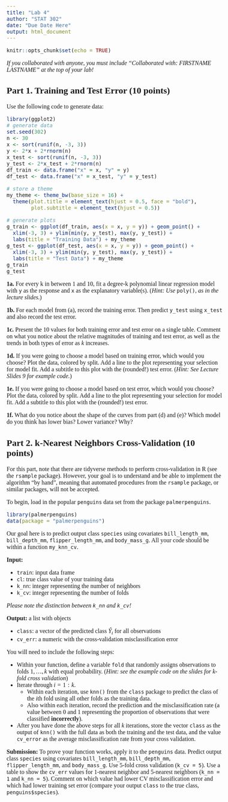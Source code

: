 ```yaml
---
title: "Lab 4"
author: "STAT 302"
date: "Due Date Here"
output: html_document
---
```


<!--- Begin styling code. --->
<style type="text/css">
/* Whole document: */
body{
  font-family: "Palatino Linotype", "Book Antiqua", Palatino, serif;
  font-size: 12pt;
}
h1.title {
  font-size: 38px;
  text-align: center;
}
h4.author {
  font-size: 18px;
  text-align: center;
}
h4.date {
  font-size: 18px;
  text-align: center;
}
</style>
<!--- End styling code. --->


```r
knitr::opts_chunk$set(echo = TRUE)
```

*If you collaborated with anyone, you must include "Collaborated with: FIRSTNAME LASTNAME" at the top of your lab!*

## Part 1. Training and Test Error (10 points)

Use the following code to generate data:

```r
library(ggplot2)
# generate data
set.seed(302)
n <- 30
x <- sort(runif(n, -3, 3))
y <- 2*x + 2*rnorm(n)
x_test <- sort(runif(n, -3, 3))
y_test <- 2*x_test + 2*rnorm(n)
df_train <- data.frame("x" = x, "y" = y)
df_test <- data.frame("x" = x_test, "y" = y_test)

# store a theme
my_theme <- theme_bw(base_size = 16) + 
  theme(plot.title = element_text(hjust = 0.5, face = "bold"),
        plot.subtitle = element_text(hjust = 0.5))

# generate plots
g_train <- ggplot(df_train, aes(x = x, y = y)) + geom_point() +
  xlim(-3, 3) + ylim(min(y, y_test), max(y, y_test)) + 
  labs(title = "Training Data") + my_theme
g_test <- ggplot(df_test, aes(x = x, y = y)) + geom_point() +
  xlim(-3, 3) + ylim(min(y, y_test), max(y, y_test)) + 
  labs(title = "Test Data") + my_theme
g_train
g_test
```

**1a.** For every k in between 1 and 10, fit a degree-k polynomial linear regression model with `y` as the response and `x` as the explanatory variable(s).
(*Hint: Use *`poly()`*, as in the lecture slides.*)

**1b.** For each model from (a), record the training error. Then predict `y_test` using `x_test` and also record the test error.

**1c.** Present the 10 values for both training error and test error on a single table. Comment on what you notice about the relative magnitudes of training and test error, as well as the trends in both types of error as $k$ increases.

**1d.** If you were going to choose a model based on training error, which would you choose? Plot the data, colored by split. Add a line to the plot representing your selection for model fit. Add a subtitle to this plot with the (rounded!) test error.
(*Hint: See Lecture Slides 9 for example code.*)

**1e.** If you were going to choose a model based on test error, which would you choose? Plot the data, colored by split. Add a line to the plot representing your selection for model fit. Add a subtitle to this plot with the (rounded!) test error.

**1f.** What do you notice about the shape of the curves from part (d) and (e)? Which model do you think has lower bias? Lower variance? Why?

## Part 2. k-Nearest Neighbors Cross-Validation (10 points)

For this part, note that there are tidyverse methods to perform cross-validation in R (see the `rsample` package). However, your goal is to understand and be able to implement the algorithm "by hand", meaning  that automated procedures from the `rsample` package, or similar packages, will not be accepted.

To begin, load in the popular `penguins` data set from the package `palmerpenguins`.

```r
library(palmerpenguins)
data(package = "palmerpenguins")
```

Our goal here is to predict output class `species` using covariates `bill_length_mm`, `bill_depth_mm`, `flipper_length_mm`, and `body_mass_g`.
All your code should be within a function `my_knn_cv`.

**Input:**

  * `train`: input data frame
  * `cl`: true class value of your training data
  * `k_nn`: integer representing the number of neighbors
  * `k_cv`: integer representing the number of folds
  
*Please note the distinction between `k_nn` and `k_cv`!*

**Output:** a list with objects

  * `class`: a vector of the predicted class $\hat{Y}_{i}$ for all observations
  * `cv_err`: a numeric with the cross-validation misclassification error


You will need to include the following steps:

* Within your function, define a variable `fold` that randomly assigns observations to folds $1,\ldots,k$ with equal probability. (*Hint: see the example code on the slides for k-fold cross validation*)
* Iterate through $i = 1:k$. 
  * Within each iteration, use `knn()` from the `class` package to predict the class of the $i$th fold using all other folds as the training data.
  * Also within each iteration, record the prediction and the misclassification rate (a value between 0 and 1 representing the proportion of observations that were classified **incorrectly**).
* After you have done the above steps for all $k$ iterations, store the vector `class` as the output of `knn()` with the full data as both the training and the test data, and the value `cv_error` as the average misclassification rate from your cross validation.

**Submission:** To prove your function works, apply it to the `penguins` data. Predict output class `species` using covariates `bill_length_mm`, `bill_depth_mm`, `flipper_length_mm`, and `body_mass_g`. Use $5$-fold cross validation (`k_cv = 5`). Use a table to show the `cv_err` values for 1-nearest neighbor and 5-nearest neighbors (`k_nn = 1` and `k_nn = 5`). Comment on which value had lower CV misclassification error and which had lower training set error (compare your output `class` to the true class, `penguins$species`).
